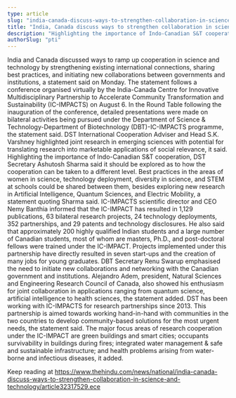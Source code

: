 ```yaml
---
type: article
slug: "india-canada-discuss-ways-to-strengthen-collaboration-in-science-and-technology"
title: "India, Canada discuss ways to strengthen collaboration in science and technology"
description: "Highlighting the importance of Indo-Canadian S&T cooperation, DST Secretary Ashutosh Sharma said it should be explored as to how the cooperation can be taken to a different level."
authorSlug: "pti"
---
```


 India and Canada discussed ways to ramp up cooperation in science and technology by strengthening existing international connections, sharing best practices, and initiating new collaborations between governments and institutions, a statement said on Monday.
 The statement follows a conference organised virtually by the India-Canada Centre for Innovative Multidisciplinary Partnership to Accelerate Community Transformation and Sustainability (IC-IMPACTS) on August 6.
 In the Round Table following the inauguration of the conference, detailed presentations were made on bilateral activities being pursued under the Department of Science & Technology-Department of Biotechnology (DBT)-IC-IMPACTS programme, the statement said. 
DST International Cooperation Adviser and Head S.K. Varshney highlighted joint research in emerging sciences with potential for translating research into marketable applications of social relevance, it said.
 Highlighting the importance of Indo-Canadian S&T cooperation, DST Secretary Ashutosh Sharma said it should be explored as to how the cooperation can be taken to a different level. 
 Best practices in the areas of women in science, technology deployment, diversity in science, and STEM at schools could be shared between them, besides exploring new research in Artificial Intelligence, Quantum Sciences, and Electric Mobility, a statement quoting Sharma said.
 IC-IMPACTS scientific director and CEO Nemy Banthia informed that the IC-IMPACT has resulted in 1,129 publications, 63 bilateral research projects, 24 technology deployments, 352 partnerships, and 29 patents and technology disclosures. 
He also said that approximately 200 highly qualified Indian students and a large number of Canadian students, most of whom are masters, Ph.D., and post-doctoral fellows were trained under the IC-IMPACT. 
Projects implemented under this partnership have directly resulted in seven start-ups and the creation of many jobs for young graduates. 
DBT Secretary Renu Swarup emphasised the need to initiate new collaborations and networking with the Canadian government and institutions. 
Alejandro Adem, president, Natural Sciences and Engineering Research Council of Canada, also showed his enthusiasm for joint collaboration in applications ranging from quantum science, artificial intelligence to health sciences, the statement added. 
 DST has been working with IC-IMPACTS for research partnerships since 2013. This partnership is aimed towards working hand-in-hand with communities in the two countries to develop community-based solutions for the most urgent needs, the statement said.
 The major focus areas of research cooperation under the IC-IMPACT are green buildings and smart cities; occupants survivability in buildings during fires; integrated water management & safe and sustainable infrastructure; and health problems arising from water-borne and infectious diseases, it added. 

Keep reading at https://www.thehindu.com/news/national/india-canada-discuss-ways-to-strengthen-collaboration-in-science-and-technology/article32317529.ece
